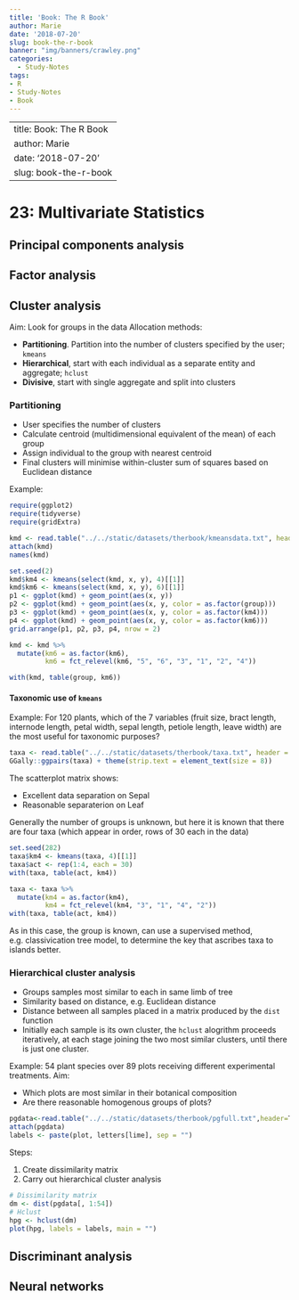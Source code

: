 ```yaml
---
title: 'Book: The R Book'
author: Marie
date: '2018-07-20'
slug: book-the-r-book
banner: "img/banners/crawley.png"
categories:
  - Study-Notes
tags:
- R
- Study-Notes
- Book
---
```

---
title: Book: The R Book
author: Marie
date: '2018-07-20'
slug: book-the-r-book
---


# 23: Multivariate Statistics
## Principal components analysis
## Factor analysis
## Cluster analysis

Aim: Look for groups in the data
Allocation methods:

* **Partitioning**.  Partition into the number of clusters specified by the user; `kmeans`
* **Hierarchical**, start with each individual as a separate entity and aggregate; `hclust`
* **Divisive**, start with single aggregate and split into clusters 

### Partitioning

* User specifies the number of clusters
* Calculate centroid (multidimensional equivalent of the mean) of each group
* Assign individual to the group with nearest centroid
* Final clusters will minimise within-cluster sum of squares based on Euclidean distance


Example:

```r
require(ggplot2)
require(tidyverse)
require(gridExtra)

kmd <- read.table("../../static/datasets/therbook/kmeansdata.txt", header = TRUE) 
attach(kmd)
names(kmd)

set.seed(2)
kmd$km4 <- kmeans(select(kmd, x, y), 4)[[1]]
kmd$km6 <- kmeans(select(kmd, x, y), 6)[[1]]
p1 <- ggplot(kmd) + geom_point(aes(x, y))
p2 <- ggplot(kmd) + geom_point(aes(x, y, color = as.factor(group)))
p3 <- ggplot(kmd) + geom_point(aes(x, y, color = as.factor(km4)))
p4 <- ggplot(kmd) + geom_point(aes(x, y, color = as.factor(km6)))
grid.arrange(p1, p2, p3, p4, nrow = 2)
```

```r
kmd <- kmd %>%
  mutate(km6 = as.factor(km6), 
         km6 = fct_relevel(km6, "5", "6", "3", "1", "2", "4"))

with(kmd, table(group, km6))
```

#### Taxonomic use of `kmeans`

Example:  For 120 plants, which of the 7 variables (fruit size, bract length, internode length, petal width, sepal length, petiole length, leave width) are the most useful for taxonomic purposes?

```r
taxa <- read.table("../../static/datasets/therbook/taxa.txt", header = T)
GGally::ggpairs(taxa) + theme(strip.text = element_text(size = 8))
```


The scatterplot matrix shows:

* Excellent data separation on Sepal
* Reasonable separaterion on Leaf 

Generally the number of groups is unknown, but here it is known that there are four taxa (which appear in order, rows of 30 each in the data)

```r
set.seed(282)
taxa$km4 <- kmeans(taxa, 4)[[1]]
taxa$act <- rep(1:4, each = 30)
with(taxa, table(act, km4))

taxa <- taxa %>%
  mutate(km4 = as.factor(km4), 
         km4 = fct_relevel(km4, "3", "1", "4", "2"))
with(taxa, table(act, km4))
```

As in this case, the group is known, can use a supervised method, e.g. classivication tree model, to determine the key that ascribes taxa to islands better.

### Hierarchical cluster analysis

* Groups samples most similar to each in same limb of tree
* Similarity based on distance, e.g. Euclidean distance
* Distance between all samples placed in a matrix produced by the `dist` function
* Initially each sample is its own cluster, the `hclust` alogrithm proceeds iteratively, at each stage joining the two most similar clusters, until there is just one cluster.

Example: 54 plant species over 89 plots receiving different experimental treatments.  Aim: 

* Which plots are most similar in their botanical composition 
* Are there reasonable homogenous groups of plots?

```r
pgdata<-read.table("../../static/datasets/therbook/pgfull.txt",header=T)
attach(pgdata)
labels <- paste(plot, letters[lime], sep = "")
```

Steps:

1. Create dissimilarity matrix
2. Carry out hierarchical cluster analysis
```r

# Dissimilarity matrix
dm <- dist(pgdata[, 1:54])
# Hclust
hpg <- hclust(dm)
plot(hpg, labels = labels, main = "")
```



## Discriminant analysis
## Neural networks